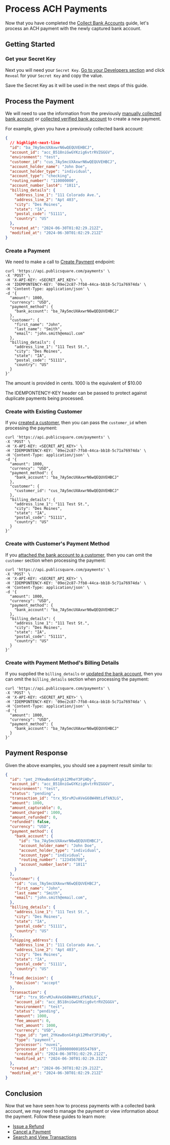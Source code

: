 
# Process ACH Payments

Now that you have completed the [Collect Bank Accounts](/guides/payment-methods/collect-bank-accounts) guide, let's process an ACH payment with the newly captured bank account.

## Getting Started

<GettingStartedSection />

### Get your Secret Key

Next you will need your `Secret Key`. [Go to your Developers section](https://portal.publicsquare.com/developers/api-keys) and click `Reveal` for your `Secret Key` and copy the value.

<Alert>Save the Secret Key as it will be used in the next steps of this guide.</Alert>

## Process the Payment

We will need to use the information from the previously [manually collected bank account](/guides/payment-methods/collect-bank-accounts) or [collected verified bank account](/guides/payment-methods/collect-verified-bank-accounts) to create a new payment.

For example, given you have a previously collected bank account:

```json showLineNumbers title=bankAccount.json
{
  // highlight-next-line
  "id": "ba_7Ay5mcUXAxwrN6wQEQUVEHBCJ",
  "account_id": "acc_B518niGwGYKzig6vtrRVZGGGV",
  "environment": "test",
  "customer_id": "cus_7Ay5mcUXAxwrN6wQEQUVEHBCJ",
  "account_holder_name": "John Doe",
  "account_holder_type": "individual",
  "account_type": "checking",
  "routing_number": "110000000",
  "account_number_last4": "1011",
  "billing_details": {
    "address_line_1": "111 Colorado Ave.",
    "address_line_2": "Apt 403",
    "city": "Des Moines",
    "state": "IA",
    "postal_code": "51111",
    "country": "US"
  },
  "created_at": "2024-06-30T01:02:29.212Z",
  "modified_at": "2024-06-30T01:02:29.212Z"
}
```

### Create a Payment

We need to make a call to [Create Payment](/api/financial/create-payment) endpoint:

```shell showLineNumbers title="Create a Payment"
curl 'https://api.publicsquare.com/payments' \
-X 'POST' \
-H 'X-API-KEY: <SECRET_API_KEY>' \
-H 'IDEMPONTENCY-KEY: '09ec2c87-7fb8-44ca-bb18-5c71a76974da' \
-H 'Content-Type: application/json' \
-d '{
  "amount": 1000,
  "currency": "USD",
  "payment_method": {
    "bank_account": "ba_7Ay5mcUXAxwrN6wQEQUVEHBCJ"
  },
  "customer": {
    "first_name": "John",
    "last_name": "Smith",
    "email": "john.smith@email.com"
  },
  "billing_details": {
    "address_line_1": "111 Test St.",
    "city": "Des Moines",
    "state": "IA",
    "postal_code": "51111",
    "country": "US"
  }
}'
```

<Alert>The amount is provided in cents. 1000 is the equivalent of $10.00</Alert>

<Alert type="warning">The IDEMPONTENCY-KEY header can be passed to protect against duplicate payments being processed.</Alert>

### Create with Existing Customer

If you [created a customer](/api/accounts/create-customer), then you can pass the `customer_id` when processing the payment:

```shell showLineNumbers title="Create a Payment with Customer"
curl 'https://api.publicsquare.com/payments' \
-X 'POST' \
-H 'X-API-KEY: <SECRET_API_KEY>' \
-H 'IDEMPONTENCY-KEY: '09ec2c87-7fb8-44ca-bb18-5c71a76974da' \
-H 'Content-Type: application/json' \
-d '{
  "amount": 1000,
  "currency": "USD",
  "payment_method": {
    "bank_account": "ba_7Ay5mcUXAxwrN6wQEQUVEHBCJ"
  },
  "customer": {
    "customer_id": "cus_7Ay5mcUXAxwrN6wQEQUVEHBCJ"
  },
  "billing_details": {
    "address_line_1": "111 Test St.",
    "city": "Des Moines",
    "state": "IA",
    "postal_code": "51111",
    "country": "US"
  }
}'
```

### Create with Customer's Payment Method

If you [attached the bank account to a customer](/api/financial/attach-bank-account-to-customer), then you can omit the `customer` section when processing the payment:

```shell showLineNumbers title="Create a Payment with Payment Method"
curl 'https://api.publicsquare.com/payments' \
-X 'POST' \
-H 'X-API-KEY: <SECRET_API_KEY>' \
-H 'IDEMPONTENCY-KEY: '09ec2c87-7fb8-44ca-bb18-5c71a76974da' \
-H 'Content-Type: application/json' \
-d '{
  "amount": 1000,
  "currency": "USD",
  "payment_method": {
    "bank_account": "ba_7Ay5mcUXAxwrN6wQEQUVEHBCJ"
  },
  "billing_details": {
    "address_line_1": "111 Test St.",
    "city": "Des Moines",
    "state": "IA",
    "postal_code": "51111",
    "country": "US"
  }
}'
```

### Create with Payment Method's Billing Details

If you supplied the `billing_details` or [updated the bank account](/api/financial/update-bank-account), then you can omit the `billing_details` section when processing the payment:

```shell showLineNumbers title="Create a Payment with Payment Method"
curl 'https://api.publicsquare.com/payments' \
-X 'POST' \
-H 'X-API-KEY: <SECRET_API_KEY>' \
-H 'IDEMPONTENCY-KEY: '09ec2c87-7fb8-44ca-bb18-5c71a76974da' \
-H 'Content-Type: application/json' \
-d '{
  "amount": 1000,
  "currency": "USD",
  "payment_method": {
    "bank_account": "ba_7Ay5mcUXAxwrN6wQEQUVEHBCJ"
  }
}'
```

## Payment Response

Given the above examples, you should see a payment result similar to:

```json showLineNumbers
{
  "id": "pmt_2YKewBonG4tgk12MheY3PiHDy",
  "account_id": "acc_B518niGwGYKzig6vtrRVZGGGV",
  "environment": "test",
  "status": "pending",
  "transaction_id": "trx_95rvMJvAVeG68W4NtLdfkN3LG",
  "amount": 1000,
  "amount_capturable": 0,
  "amount_charged": 1000,
  "amount_refunded": 0,
  "refunded": false,
  "currency": "USD",
  "payment_method": {
    "bank_account": {
      "id": "ba_7Ay5mcUXAxwrN6wQEQUVEHBCJ",
      "account_holder_name": "John Doe",
      "account_holder_type": "individual",
      "account_type": "individual",
      "routing_number": "123456789",
      "account_number_last4": "1011"
    }
  },
  "customer": {
    "id": "cus_7Ay5mcUXAxwrN6wQEQUVEHBCJ",
    "first_name": "John",
    "last_name": "Smith",
    "email": "john.smith@email.com",
  },
  "billing_details": {
    "address_line_1": "111 Test St.",
    "city": "Des Moines",
    "state": "IA",
    "postal_code": "51111",
    "country": "US"
  },
  "shipping_address": {
    "address_line_1": "111 Colorado Ave.",
    "address_line_2": "Apt 403",
    "city": "Des Moines",
    "state": "IA",
    "postal_code": "51111",
    "country": "US"
  },
  "fraud_decision": {
    "decision": "accept"
  },
  "transaction": {
    "id": "trx_95rvMJvAVeG68W4NtLdfkN3LG",
    "account_id": "acc_B518niGwGYKzig6vtrRVZGGGV",
    "environment": "test",
    "status": "pending",
    "amount": 1000,
    "fee_amount": 0,
    "net_amount": 1000,
    "currency": "USD",
    "type_id": "pmt_2YKewBonG4tgk12MheY3PiHDy",
    "type": "payment",
    "processor": "nuvei",
    "processor_id": "7110000000010554769",
    "created_at": "2024-06-30T01:02:29.212Z",
    "modified_at": "2024-06-30T01:02:29.212Z"
  },
  "created_at": "2024-06-30T01:02:29.212Z",
  "modified_at": "2024-06-30T01:02:29.212Z"
}
```

## Conclusion

Now that we have seen how to process payments with a collected bank account, we may need to manage the payment or view information about the payment.
Follow these guides to learn more:

- [Issue a Refund](/guides/refunds/refund-payments)
- [Cancel a Payment](/guides/payments/cancel-payments)
- [Search and View Transactions](/guides/transactions/search-and-view-transactions)

